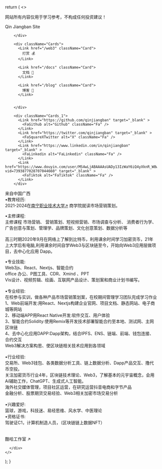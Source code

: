 
  return (
    <>
      <div className="Home">
           <Callout type="warning" emoji="⚠">
            网站所有内容仅用于学习参考，不构成任何投资建议！
          </Callout>
        <div className="Home_b">
          <p className="font_size">Qin Jiangban Site</p>

        </div>

        <div className="Cards">
          <Link href="/web3" className="Card">
            打赏 💰
          </Link>

          <Link href="/docs" className="Card">
            文档 📖
          </Link>

          <Link href="/blog" className="Card">
            博客 📰
          </Link>


        </div>

        <div className="Cards_1">
          <Link href="https://github.com/qinjiangban" target="_blank" >
            <FaGithub alt="Github" className="Fa" />
          </Link>
          <Link href="https://twitter.com/qinjiangban" target="_blank" >
            <FaSquareXTwitter alt="X" className="Fa" />
          </Link>
          <Link href="https://www.linkedin.com/in/qinjiangban" target="_blank" >
            <FaLinkedin alt="FaLinkedin" className="Fa" />
          </Link>
          <Link href="https://www.douyin.com/user/MS4wLjABAAAAsUADy13IzWaY6iQ4yXknR_W8wCZPQCBA68G6wHPYd3k?vid=7393877028707044660" target="_blank" >
            <FaTiktok alt="FaTiktok" className="Fa" />
          </Link>          
        </div>





<div className="text">

<p className="text_p">
来自中国广西<br/>
•教育经历:<br/>
2021-2024在<a href="https://www.nncvt.edu.cn" target='_blank'>南宁职业技术大学↗</a>
商学院就读市场营销策划。<br/>

•主修课程:<br/>
主修课程	市场营销、 营销策划、短视频营销、市场调查与分析、 消费者行为学、 广告创意与策划、管理学、品牌策划、文化创意策划、数据分析等<br/>
<br/>
高三时期2020年9月在网络上了解到比特币，利用课余时间学习加密货币，21年上大学后有电脑,利用课余时间自学Web3与区块链至今，开始向Web3应用层做项目，去中心化应用 Dapp。
</p>

</div>

<div className="text">

<p className="text_p">
•专业技能:<br/>
Web3js、React、Nextjs、智能合约<br/>
oﬃce 办公、P图工具、CDR、Xmind 、PPT<br/>
Vis设计、视频剪辑、绘画、互联网产品设计、策划案和商业计划书编写。<br/>
<br/>
•专业经验:<br/>
在校参与实训，做各种产品市场营销策划案，在校期间管理学习团队完成学习作业<br/>
1、Web前端开发:用React、Nextjs构建企业官网、项目文档、静态网站、电子商城等网站<br/>
2、移动端APP用React Native开发:软件交互、用户体验<br/>
3、智能合约Solidity:使用Remix等开发技术部署智能合约至本地、测试网、主网区块链<br/>
4、去中心化应用DAPP:Dapp架构，结合IPFS、ENS、链端、前端、钱包连接、合约交互<br/>
Web3解决方案构思、使区块链相关技术应用到各领域<br/>
<br/>
•行业经验:<br/>
交易所、Web3钱包、各类数据分析工具、链上数据分析、Dapp产品交互、撸代币空投。<br/>
关注加密货币行业4年，区块链技术理论、Web3，了解基本的元宇宙概念，会用Ai辅助工作，ChatGPT、生成式人工智能。<br/>
海外社交媒体管理，项目社区运营，在研究运营抖音电商和字节产品<br/>
金融分析、股票期货交易经验、Web3相关加密市场交易分析
<br/>
<br/>
•兴趣爱好:<br/>
篮球，游戏，科技迷、易经思维、风水学、中医理论
<br/>
•资格证书:<br/>
驾驶证C1，计算机制造人员，（区块链链上数据NFT）<br/>
<br/>
<br/>
          <Link href="https://callha.com" target="_blank"  className="Fa">
            酷哈工作室 ↗
          </Link>
</p>



</div>

      </div>
    </>
  );
}
